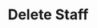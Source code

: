 ---
title: 'Delete Staff'
openapi: "DELETE /staff/{id}"
description: 'Delete a staff from the system.'
---
